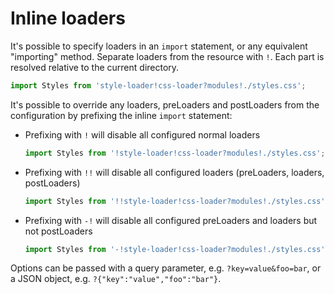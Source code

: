 # Inline loaders

It's possible to specify loaders in an `import` statement, or any equivalent "importing" method. Separate loaders from the resource with `!`. Each part is resolved relative to the current directory.

```js
import Styles from 'style-loader!css-loader?modules!./styles.css';
```

It's possible to override any loaders, preLoaders and postLoaders from the configuration by prefixing the inline `import` statement:

* Prefixing with `!` will disable all configured normal loaders

    ```js
    import Styles from '!style-loader!css-loader?modules!./styles.css';
    ```

* Prefixing with `!!` will disable all configured loaders (preLoaders, loaders, postLoaders)

    ```js
    import Styles from '!!style-loader!css-loader?modules!./styles.css';
    ```

* Prefixing with `-!` will disable all configured preLoaders and loaders but not postLoaders

    ```js
    import Styles from '-!style-loader!css-loader?modules!./styles.css';
    ```

Options can be passed with a query parameter, e.g. `?key=value&foo=bar`, or a JSON object, e.g. `?{"key":"value","foo":"bar"}`.
